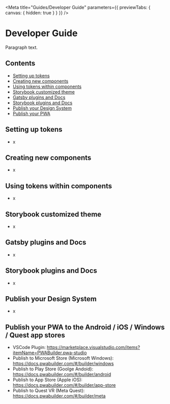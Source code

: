 
<Meta
  title="Guides/Developer Guide"
  parameters={{ previewTabs: { canvas: { hidden: true } } }}
/>

# Developer Guide

Paragraph text.

## Contents

<nav>
  <ul style={{ marginTop: "20px", paddingLeft: "20px" }}>
    <li>
      <a href="#setup-tokens">Setting up tokens</a>
    </li>
    <li>
      <a href="#components">Creating new components</a>
    </li>
    <li>
      <a href="#use-tokens">Using tokens within components</a>
    </li>
    <li>
      <a href="#theme">Storybook customized theme</a>
    </li>
    <li>
      <a href="#gatsby">Gatsby plugins and Docs</a>
    </li>
    <li>
      <a href="#storybook">Storybook plugins and Docs</a>
    </li>
    <li>
      <a href="#publish">Publish your Design System</a>
    </li>
    <li>
      <a href="#pwa">Publish your PWA</a>
    </li>
  </ul>
</nav>

<section id="setup-tokens" style={{ marginTop: "60px" }}>

## Setting up tokens

- x

</section>

<section id="components" style={{ marginTop: "60px" }}>

## Creating new components

- x

</section>

<section id="use-tokens" style={{ marginTop: "60px" }}>

## Using tokens within components

- x

</section>

<section id="theme" style={{ marginTop: "60px" }}>

## Storybook customized theme

- x

</section>

<section id="gatsby" style={{ marginTop: "60px" }}>

## Gatsby plugins and Docs

- x

</section>

<section id="storybook" style={{ marginTop: "60px" }}>

## Storybook plugins and Docs

- x

</section>

<section id="publish" style={{ marginTop: "60px" }}>

## Publish your Design System

- x

</section>

<section id="pwa" style={{ marginTop: "60px" }}>

## Publish your PWA to the Android / iOS / Windows / Quest app stores

- VSCode Plugin: https://marketplace.visualstudio.com/items?itemName=PWABuilder.pwa-studio
- Publish to Microsoft Store (Microsoft Windows): https://docs.pwabuilder.com/#/builder/windows
- Publish to Play Store (Goolge Andoid): https://docs.pwabuilder.com/#/builder/android
- Publish to App Store (Apple iOS): https://docs.pwabuilder.com/#/builder/app-store
- Publish to Quest VR (Meta Quest): https://docs.pwabuilder.com/#/builder/meta

</section>
